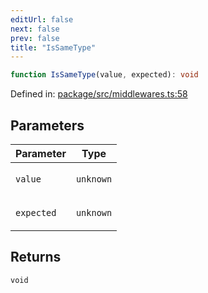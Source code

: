 ```yaml
---
editUrl: false
next: false
prev: false
title: "IsSameType"
---
```


```ts
function IsSameType(value, expected): void
```

Defined in: [package/src/middlewares.ts:58](https://github.com/KingsBeCattz/ezdd/blob/8128187f4e3c49c29f09b0ea64f2ec7d4b54b8e5/package/src/middlewares.ts#L58)

## Parameters

<table>
<thead>
<tr>
<th>Parameter</th>
<th>Type</th>
</tr>
</thead>
<tbody>
<tr>
<td>

`value`

</td>
<td>

`unknown`

</td>
</tr>
<tr>
<td>

`expected`

</td>
<td>

`unknown`

</td>
</tr>
</tbody>
</table>

## Returns

`void`
